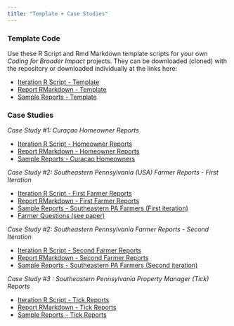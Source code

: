 ```yaml
---
title: "Template + Case Studies"
---
```


### **Template Code**
Use these R Script and Rmd Markdown template scripts for your own _Coding for Broader Impact_ projects. They can be downloaded (cloned) with the repository or downloaded individually at the links here:  

  * [Iteration R Script - Template](https://github.com/dbturner/c4bi/blob/main/report_code/template/template_rScript.R)  
  * [Report RMarkdown - Template](https://github.com/dbturner/c4bi/blob/main/report_code/template/template_rmd.Rmd)  
  * [Sample Reports - Template](https://dbturner.github.io/c4bi/articles/template_examples_vignette.html)  
  
  
### **Case Studies**
_Case Study #1: Curaçao Homeowner Reports_  

  * [Iteration R Script - Homeowner Reports](https://github.com/dbturner/c4bi/blob/main/report_code/homeowner_reports/homeownerReports_rScript.R)  
  * [Report RMarkdown - Homeowner Reports](https://github.com/dbturner/c4bi/blob/main/report_code/homeowner_reports/homeownerReports_rmd.Rmd)  
  * [Sample Reports - Curaçao Homeowners](https://dbturner.github.io/c4bi/articles/homeownerReport1_examples_vignette.html)


  
_Case Study #2: Southeastern Pennsylvania (USA) Farmer Reports - First Iteration_  

  * [Iteration R Script - First Farmer Reports](https://github.com/dbturner/c4bi/blob/main/report_code/farmer_reports_iter1/farmerReports1_rScript.R)  
  * [Report RMarkdown - First Farmer Reports](https://github.com/dbturner/c4bi/blob/main/report_code/farmer_reports_iter1/farmerReports1_rmd.Rmd)  
  * [Sample Reports - Southeastern PA Farmers (First iteration)](https://dbturner.github.io/c4bi/articles/farmerReport1_examples_vignette.html)  
  * [Farmer Questions (see paper)](https://dbturner.github.io/c4bi/articles/farmer_questions_vignette.html)

_Case Study #2: Southeastern Pennsylvania Farmer Reports - Second Iteration_  
  
  * [Iteration R Script - Second Farmer Reports](https://github.com/dbturner/c4bi/blob/main/report_code/tick_reports/tickReports_Rscript.R)  
  * [Report RMarkdown - Second Farmer Reports](https://github.com/dbturner/c4bi/blob/main/report_code/farmer_reports_iter2/farmerReports2_rmd.Rmd)  
  * [Sample Reports - Southeastern PA Farmers (Second iteration)](https://dbturner.github.io/c4bi/articles/farmerReport2_examples_vignette.html)  

_Case Study #3 : Southeastern Pennsylvania Property Manager (Tick) Reports_

  * [Iteration R Script - Tick Reports](https://github.com/dbturner/c4bi/blob/main/report_code/tick_reports/tickReports_Rscript.R)  
  * [Report RMarkdown - Tick Reports](https://github.com/dbturner/c4bi/blob/main/report_code/tick_reports/tickReports_rmd.Rmd)  
  * [Sample Reports - Tick Reports](https://dbturner.github.io/c4bi/articles/tickReport1_examples_vignette.html)
  
  

